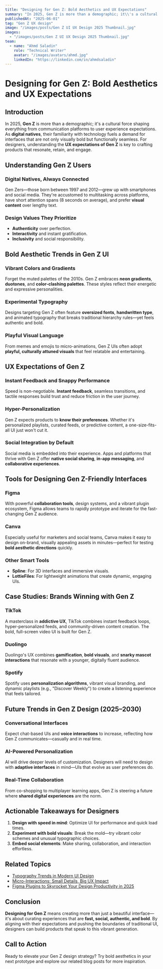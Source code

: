 ```yaml
---
title: "Designing for Gen Z: Bold Aesthetics and UX Expectations"
summary: "In 2025, Gen Z is more than a demographic; it\\'s a cultural force shaping everything from communication platforms to user experience expectations. As digital nat..."
publishedAt: "2025-06-01"
tag: "Gen Z UX design"
image: "/images/posts/Gen Z UI UX Design 2025 Thumbnail.jpg"
images:
  - "/images/posts/Gen Z UI UX Design 2025 Thumbnail.jpg"
team:
  - name: "Ahmd Saladin"
    role: "Technical Writer"
    avatar: "/images/avatars/ahmd.jpg"
    linkedIn: "https://linkedin.com/in/ahmdsaladin"
---
```



# Designing for Gen Z: Bold Aesthetics and UX Expectations

## Introduction

In 2025, **Gen Z** is more than a demographic; it's a cultural force shaping everything from communication platforms to user experience expectations. As **digital natives**, their familiarity with technology fuels a demand for interfaces that are not only visually bold but functionally seamless. For designers, understanding the **UX expectations of Gen Z** is key to crafting products that resonate, retain, and engage.

## Understanding Gen Z Users

### Digital Natives, Always Connected

Gen Zers—those born between 1997 and 2012—grew up with smartphones and social media. They're accustomed to multitasking across platforms, have short attention spans (8 seconds on average), and prefer **visual content** over lengthy text.

### Design Values They Prioritize

- **Authenticity** over perfection.
- **Interactivity** and instant gratification.
- **Inclusivity** and social responsibility.

## Bold Aesthetic Trends in Gen Z UI

### Vibrant Colors and Gradients

Forget the muted palettes of the 2010s. Gen Z embraces **neon gradients**, **duotones**, and **color-clashing palettes**. These styles reflect their energetic and expressive personalities.

### Experimental Typography

Designs targeting Gen Z often feature **oversized fonts**, **handwritten type**, and animated typography that breaks traditional hierarchy rules—yet feels authentic and bold.

### Playful Visual Language

From memes and emojis to micro-animations, Gen Z UIs often adopt **playful, culturally attuned visuals** that feel relatable and entertaining.

## UX Expectations of Gen Z

### Instant Feedback and Snappy Performance

Speed is non-negotiable. **Instant feedback**, seamless transitions, and tactile responses build trust and reduce friction in the user journey.

### Hyper-Personalization

Gen Z expects products to **know their preferences**. Whether it's personalized playlists, curated feeds, or predictive content, a one-size-fits-all UI just won't cut it.

### Social Integration by Default

Social media is embedded into their experience. Apps and platforms that thrive with Gen Z offer **native social sharing**, **in-app messaging**, and **collaborative experiences**.

## Tools for Designing Gen Z-Friendly Interfaces

### Figma

With powerful **collaboration tools**, design systems, and a vibrant plugin ecosystem, Figma allows teams to rapidly prototype and iterate for the fast-changing Gen Z audience.

### Canva

Especially useful for marketers and social teams, Canva makes it easy to design on-brand, visually appealing assets in minutes—perfect for testing **bold aesthetic directions** quickly.

### Other Smart Tools

- **Spline**: For 3D interfaces and immersive visuals.
- **LottieFiles**: For lightweight animations that create dynamic, engaging UIs.

## Case Studies: Brands Winning with Gen Z

### TikTok

A masterclass in **addictive UX**, TikTok combines instant feedback loops, hyper-personalized feeds, and community-driven content creation. The bold, full-screen video UI is built for Gen Z.

### Duolingo

Duolingo's UX combines **gamification**, **bold visuals**, and **snarky mascot interactions** that resonate with a younger, digitally fluent audience.

### Spotify

Spotify uses **personalization algorithms**, vibrant visual branding, and dynamic playlists (e.g., "Discover Weekly") to create a listening experience that feels tailored.

## Future Trends in Gen Z Design (2025–2030)

### Conversational Interfaces

Expect chat-based UIs and **voice interactions** to increase, reflecting how Gen Z communicates—casually and in real time.

### AI-Powered Personalization

AI will drive deeper levels of customization. Designers will need to design with **adaptive interfaces** in mind—UIs that evolve as user preferences do.

### Real-Time Collaboration

From co-shopping to multiplayer learning apps, Gen Z is steering a future where **shared digital experiences** are the norm.

## Actionable Takeaways for Designers

1. **Design with speed in mind**: Optimize UI for performance and quick load times.
2. **Experiment with bold visuals**: Break the mold—try vibrant color schemes and unusual typographic choices.
3. **Embed social elements**: Make sharing, collaboration, and interaction effortless.

## Related Topics

- [Typography Trends in Modern UI Design](/blog/typography-trends)
- [Micro-Interactions: Small Details, Big UX Impact](/blog/micro-interactions)
- [Figma Plugins to Skyrocket Your Design Productivity in 2025](/blog/figma-plugins-2025)

## Conclusion

**Designing for Gen Z** means creating more than just a beautiful interface—it's about curating experiences that are **fast, social, authentic, and bold**. By aligning with their expectations and pushing the boundaries of traditional UI, designers can build products that speak to this vibrant generation.

## Call to Action

Ready to elevate your Gen Z design strategy? Try bold aesthetics in your next prototype and explore our related blog posts for more inspiration.
